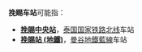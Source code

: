'''挽赐车站'''可能指：
*'''[[挽賜中央站|挽賜中央站]]'''，[[泰国国家铁路|泰国国家铁路]][[北线_(泰国)|北线]]车站
*'''[[挽賜站_(地鐵)|挽賜站 (地鐵)]]'''，[[曼谷地鐵藍線|曼谷地鐵藍線]]车站

{{disambig|cat=三字车站名消歧义}}